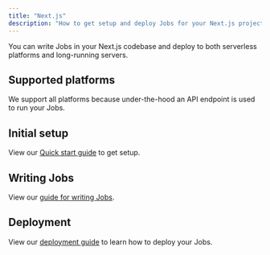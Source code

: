 ```yaml
---
title: "Next.js"
description: "How to get setup and deploy Jobs for your Next.js project"
---
```


You can write Jobs in your Next.js codebase and deploy to both serverless platforms and long-running servers.

## Supported platforms

We support all platforms because under-the-hood an API endpoint is used to run your Jobs.

## Initial setup

View our [Quick start guide](/documentation/quickstart) to get setup.

## Writing Jobs

View our [guide for writing Jobs](/documentation/guides/create-a-job).

## Deployment

View our [deployment guide](/documentation/guides/deployment) to learn how to deploy your Jobs.
